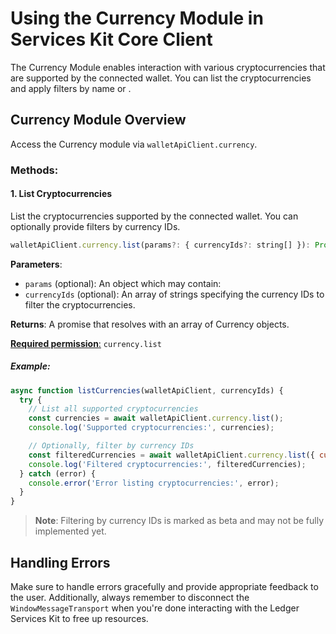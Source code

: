 
# Using the Currency Module in Services Kit Core Client

The Currency Module enables interaction with various cryptocurrencies that are supported by the connected wallet. You can list the cryptocurrencies and apply filters by name or <Glossary word="ticker"></Glossary>.

## Currency Module Overview

Access the Currency module via `walletApiClient.currency`.

### Methods:

#### 1. List Cryptocurrencies

List the cryptocurrencies supported by the connected wallet. You can optionally provide filters by currency IDs.

```javascript
walletApiClient.currency.list(params?: { currencyIds?: string[] }): Promise<Currency[]>
```

**Parameters**:
- `params` (optional): An object which may contain:
- `currencyIds` (optional): An array of strings specifying the currency IDs to filter the cryptocurrencies.

**Returns**: A promise that resolves with an array of Currency objects.

[**Required permission**:](https://developers.ledger.com/docs/ledger-live/discover/guides/wallet-api/appendix/manifest#permissions)
 `currency.list`

##### Example:

```javascript
async function listCurrencies(walletApiClient, currencyIds) {
  try {
    // List all supported cryptocurrencies
    const currencies = await walletApiClient.currency.list();
    console.log('Supported cryptocurrencies:', currencies);

    // Optionally, filter by currency IDs
    const filteredCurrencies = await walletApiClient.currency.list({ currencyIds: currencyIds });
    console.log('Filtered cryptocurrencies:', filteredCurrencies);
  } catch (error) {
    console.error('Error listing cryptocurrencies:', error);
  }
}
```

> **Note**: Filtering by currency IDs is marked as beta and may not be fully implemented yet.

## Handling Errors

Make sure to handle errors gracefully and provide appropriate feedback to the user. Additionally, always remember to disconnect the `WindowMessageTransport` when you're done interacting with the Ledger Services Kit to free up resources.